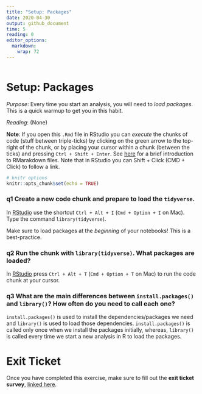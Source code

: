 ```yaml
---
title: "Setup: Packages"
date: 2020-04-30
output: github_document
time: 5
reading: 0
editor_options: 
  markdown: 
    wrap: 72
---
```


```r

```

# Setup: Packages

*Purpose*: Every time you start an analysis, you will need to *load
packages*. This is a quick warmup to get you in this habit.

*Reading*: (None)

**Note**: If you open this `.Rmd` file in RStudio you can *execute* the
chunks of code (stuff between triple-ticks) by clicking on the green
arrow to the top-right of the chunk, or by placing your cursor within a
chunk (between the ticks) and pressing `Ctrl + Shift + Enter`. See
[here](https://rmarkdown.rstudio.com/authoring_quick_tour.html) for a
brief introduction to RMarakdown files. Note that in RStudio you can
Shift + Click (CMD + Click) to follow a link.

```r
# knitr options
knitr::opts_chunk$set(echo = TRUE)
```

### **q1** Create a new code chunk and prepare to load the `tidyverse`.

In [RStudio](https://bookdown.org/yihui/rmarkdown/r-code.html) use the
shortcut `Ctrl + Alt + I` (`Cmd + Option + I` on Mac). Type the command
`library(tidyverse`).

Make sure to load packages at the *beginning* of your notebooks! This is
a best-practice.

### **q2** Run the chunk with `library(tidyverse)`. What packages are loaded?

In
[RStudio](https://support.rstudio.com/hc/en-us/articles/200711853-Keyboard-Shortcuts)
press `Ctrl + Alt + T` (`Cmd + Option + T` on Mac) to run the code chunk
at your cursor.

### **q3** What are the main differences between `install.packages()` and `library()`? How often do you need to call each one?

`install.packages()` is used to install the dependencies/packages we
need and `library()` is used to load those dependencies.
`install.packages()` is called only once when we install the packages
initially, whereas, `library()` is called every time we start a new
analysis in R to load the packages.

<!-- include-exit-ticket -->

# Exit Ticket

<!-- -------------------------------------------------- -->

Once you have completed this exercise, make sure to fill out the **exit
ticket survey**, [linked
here](https://docs.google.com/forms/d/e/1FAIpQLSeuq2LFIwWcm05e8-JU84A3irdEL7JkXhMq5Xtoalib36LFHw/viewform?usp=pp_url&entry.693978880=e-setup01-packages-assignment.Rmd).
